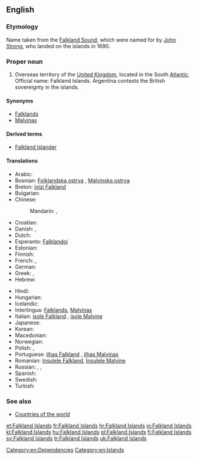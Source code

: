 {{wikipedia}}
==English==

===Etymology===
Name taken from the [[Falkland Sound]], which were named for {{w|Viscount Falkland}} by [[w:John Strong (mariner)|John Strong]], who landed on the islands in 1690.

===Proper noun===
{{en-proper noun|head=the Falkland Islands}} {{p}}

# Overseas territory of the [[United Kingdom]], located in the South [[Atlantic]]. Official name: Falkland Islands. Argentina contests the British sovereignty in the islands.

====Synonyms====
* [[Falklands]]
* [[Malvinas]]

====Derived terms====
* [[Falkland Islander]]

====Translations====
{{trans-top|overseas territory of the UK in the South Atlantic}}
* Arabic: {{t|ar|جزر فوكلاند|f|p|tr=júzur fuklaand|sc=Arab}}
* Bosnian: [[Folklandska ostrva]] {{n|p}}, [[Malvinska ostrva]] {{n|p}}
* Breton: [[inizi Falkland]]
* Bulgarian: {{t|bg|Малвински острови|m|p|tr=Malvínski óstrovi|sc=Cyrl}}
* Chinese:
*: Mandarin: {{t-|cmn|福克蘭群島|sc=Hani}}, {{t-|cmn|福克兰群岛|tr=Fúkèlán qúndǎo|sc=Hani}}
* Croatian: {{t|hr|Falklandski Otoci}}
* Danish: {{t|da|Falklandsøerne}}, {{t|da|Malvinerne|c|p}}
* Dutch: {{t+|nl|Falklandeilanden}}
* Esperanto: [[Falklandoj]]
* Estonian: {{t-|et|Falklandi saared}}
* Finnish: {{t-|fi|Falklandinsaaret}}
* French: {{t+|fr|Malouines|f|p}}, {{t+|fr|îles Falkland|f|p}}
* German: {{t-|de|Falklandinseln|p}}
* Greek: {{t|el|Νήσοι Φώκλαντ|tr=Nísoi Fókland|f|p|sc=Grek}}, {{t|el|Νήσοι Φάλκλαντ|tr=Nísoi Fálkland|f|p|sc=Grek}}
* Hebrew: {{t|he|איי פוקלנד|p|tr=iyey foklend|sc=Hebr}}
{{trans-mid}}
* Hindi: {{t|hi|माल्विनास द्वीपसमूह|m|tr=maalvinaas dweepsamuuh|sc=Deva}}
* Hungarian: {{t+|hu|Falkland-szigetek}}
* Icelandic: {{t|is|Falklandseyjar|f|p}}
* Interlingua: [[Falklands]], [[Malvinas]]
* Italian: [[isole Falkland]] {{f|p}}, [[isole Malvine]] {{f|p}}
* Japanese: {{t|ja|フォークランド諸島|tr=Fōkurando shotō|sc=Jpan}}
* Korean: {{t|ko|포클랜드 제도|tr=Pokeullaendeu jedo|sc=Kore}}
* Macedonian: {{t|mk|Фолкландски Острови|m|p|tr=Fólklandski Óstrovi}}
* Norwegian: {{t|no|Falklandsøyene}}
* Polish: {{t+|pl|Falklandy}}, {{t+|pl|Malwiny}}
* Portuguese: [[ilhas Falkland]] {{f|p}}, [[ilhas Malvinas]] {{f|p}}
* Romanian: [[Insulele Falkland]], [[Insulele Malvine]] {{f|p}}
* Russian: {{t|ru|Фолклендские острова|m|p|tr=Folkléndskije ostrová|sc=Cyrl}}, {{t|ru|Фолкленды|m|p|tr=Folkléndy|sc=Cyrl}}, {{t|ru|Мальвинские острова|m|p|tr=Mal’vínskije ostrová|sc=Cyrl}}
* Spanish: {{t|es|islas Malvinas|f|p}}
* Swedish: {{t+|sv|Falklandsöarna}}
* Turkish: {{t+|tr|Falkland Adaları}}
{{trans-bottom}}

===See also===
* [[Appendix:Countries of the world|Countries of the world]]

[[Category:en:Dependencies]]
[[Category:en:Islands]]

[[et:Falkland Islands]]
[[fr:Falkland Islands]]
[[hr:Falkland Islands]]
[[io:Falkland Islands]]
[[kl:Falkland Islands]]
[[hu:Falkland Islands]]
[[pl:Falkland Islands]]
[[fi:Falkland Islands]]
[[sv:Falkland Islands]]
[[tr:Falkland Islands]]
[[uk:Falkland Islands]]